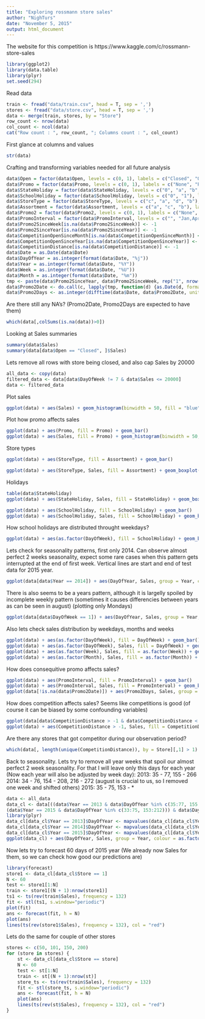 ```yaml
---
title: "Exploring rossmann store sales"
author: "NighTurs"
date: "November 5, 2015"
output: html_document
---
```


The website for this competition is https://www.kaggle.com/c/rossmann-store-sales

```r
library(ggplot2)
library(data.table)
library(plyr)
set.seed(294)
```

Read data

```r
train <- fread("data/train.csv", head = T, sep = ',')
stores <- fread("data/store.csv", head = T, sep = ',')
data <- merge(train, stores, by = "Store")
row_count <- nrow(data)
col_count <- ncol(data)
cat("Row count : ", row_count, "; Columns count : ", col_count)
```

First glance at columns and values

```r
str(data)
```

Crafting and transforming variables needed for all future analysis

```r
data$Open = factor(data$Open, levels = c(0, 1), labels = c("Closed", "Open"))
data$Promo = factor(data$Promo, levels = c(0, 1), labels = c("None", "Promo"))
data$StateHoliday = factor(data$StateHoliday, levels = c("0", "a", "b", "c"), labels = c("None", "Public", "Easter", "Christmas"))
data$SchoolHoliday = factor(data$SchoolHoliday, levels = c("0", "1"), labels = c("None", "Holiday"))
data$StoreType = factor(data$StoreType, levels = c("c", "a", "d", "b"), labels = c("C", "A", "D", "B"))
data$Assortment = factor(data$Assortment, levels = c("a", "c", "b"), labels = c("Basic", "Extended", "Extra"))
data$Promo2 = factor(data$Promo2, levels = c(0, 1), labels = c("None", "Promo"))
data$PromoInterval = factor(data$PromoInterval, levels = c("", "Jan,Apr,Jul,Oct", "Feb,May,Aug,Nov", "Mar,Jun,Sept,Dec"), labels = c("None", "Jan,Apr,Jul,Oct", "Feb,May,Aug,Nov", "Mar,Jun,Sept,Dec"))
data$Promo2SinceWeek[is.na(data$Promo2SinceWeek)] <- -1
data$Promo2SinceYear[is.na(data$Promo2SinceYear)] <- -1
data$CompetitionOpenSinceMonth[is.na(data$CompetitionOpenSinceMonth)] <- -1
data$CompetitionOpenSinceYear[is.na(data$CompetitionOpenSinceYear)] <- -1
data$CompetitionDistance[is.na(data$CompetitionDistance)] <- -1
data$Date = as.Date(data$Date)
data$DayOfYear = as.integer(format(data$Date, "%j"))
data$Year = as.integer(format(data$Date, "%Y"))
data$Week = as.integer(format(data$Date, "%U"))
data$Month = as.integer(format(data$Date, "%m"))
tmp <- paste(data$Promo2SinceYear, data$Promo2SinceWeek, rep("1", nrow(data)), sep = " ")
data$Promo2Date <- do.call(c, lapply(tmp, function(d) {as.Date(d, format = "%Y %U %u")}))
data$Promo2Days <- as.integer(difftime(data$Date, data$Promo2Date, units = "days"))
```

Are there still any NA's? (Promo2Date, Promo2Days are expected to have them)
```r
which(data[,colSums(is.na(data))>0])
```

Looking at Sales summaries
```r
summary(data$Sales)
summary(data[data$Open == "Closed", ]$Sales)
```

Lets remove all rows with store being closed, and also cap Sales by 20000
```r
all_data <- copy(data)
filtered_data <- data[data$DayOfWeek != 7 & data$Sales <= 20000]
data <- filtered_data
```

Plot sales
```r
ggplot(data) + aes(Sales) + geom_histogram(binwidth = 50, fill = "blue", alpha = 0.5)
```

Plot how promo affects sales
```r
ggplot(data) + aes(Promo, fill = Promo) + geom_bar()
ggplot(data) + aes(Sales, fill = Promo) + geom_histogram(binwidth = 50, position = "identity", alpha = 0.5)
```

Store types 
```r
ggplot(data) + aes(StoreType, fill = Assortment) + geom_bar()

ggplot(data) + aes(StoreType, Sales, fill = Assortment) + geom_boxplot(outlier.size = 1, outlier.colour = "blue")
```

Holidays
```r
table(data$StateHoliday)
ggplot(data) + aes(StateHoliday, Sales, fill = StateHoliday) + geom_boxplot(outlier.size = 1, outlier.colour = "blue")

ggplot(data) + aes(SchoolHoliday, fill = SchoolHoliday) + geom_bar()
ggplot(data) + aes(SchoolHoliday, Sales, fill = SchoolHoliday) + geom_boxplot( outlier.size = 1, outlier.colour = "blue")
```

How school holidays are distributed throught weekdays?
```r
ggplot(data) + aes(as.factor(DayOfWeek), fill = SchoolHoliday) + geom_bar()
```

Lets check for seasonality patterns, first only 2014. Can observe almost perfect 2 weeks seasonality, expect some rare cases when this pattern gets interrupted at the end of first week. Vertical lines are start and end of test data for 2015 year.
```r
ggplot(data[data$Year == 2014]) + aes(DayOfYear, Sales, group = Year, colour = as.factor(Year)) + stat_summary(fun.y = median, geom = "line", size = 3) + geom_vline(xintercept = data[data$Year == 2014 & data$DayOfWeek == 1]$DayOfYear, colour = "grey") + stat_summary(fun.y = median, aes(colour = as.factor(DayOfWeek)), geom = "point", size = 5) + scale_colour_hue("clarity") + scale_x_discrete(breaks = data[data$Year == 2014 & data$DayOfWeek == 1]$DayOfYear) + geom_vline(xintercept = c(213, 260))
```

There is also seems to be a years pattern, although it is largelly spoiled by incomplete weekly pattern (sometimes it causes differencies between years as can be seen in august) (plotting only Mondays)
```r
ggplot(data[data$DayOfWeek == 1]) + aes(DayOfYear, Sales, group = Year, colour = as.factor(Year)) + stat_summary(fun.y = median, geom = "line", size = 3) + geom_vline(xintercept = c(213, 260)) + stat_summary(fun.y = median, aes(colour = as.factor(DayOfWeek)), geom = "point", size = 5) + scale_colour_hue("clarity") + geom_vline(xintercept = data[data$DayOfWeek == 1]$DayOfYear, colour = "grey") + scale_x_discrete(breaks = data[data$Year == 2014 & data$DayOfWeek == 1]$DayOfYear) + theme(axis.text.x = element_text(angle = 90, hjust = 1))
```

Also lets check sales distribution by weekdays, months and weeks
```r
ggplot(data) + aes(as.factor(DayOfWeek), fill = DayOfWeek) + geom_bar()
ggplot(data) + aes(as.factor(DayOfWeek), Sales, fill = DayOfWeek) + geom_boxplot( outlier.size = 1, outlier.colour = "blue")
ggplot(data) + aes(as.factor(Week), Sales, fill = as.factor(Week)) + geom_boxplot( outlier.size = 1, outlier.colour = "blue")
ggplot(data) + aes(as.factor(Month), Sales, fill = as.factor(Month)) + geom_boxplot( outlier.size = 1, outlier.colour = "blue")
```

How does consequitive promo affects sales?
```r
ggplot(data) + aes(PromoInterval, fill = PromoInterval) + geom_bar()
ggplot(data) + aes(PromoInterval, Sales, fill = PromoInterval) + geom_boxplot( outlier.size = 1, outlier.colour = "blue")
ggplot(data[!is.na(data$Promo2Date)]) + aes(Promo2Days, Sales, group = round_any(Promo2Days, 100), fill = round_any(Promo2Days, 100)) + geom_boxplot( outlier.size = 1, outlier.colour = "blue")
```

How does competition affects sales? Seems like competitions is good (of course it can be biased by some confounding variables)
```r
ggplot(data[data$CompetitionDistance > -1 & data$CompetitionDistance < 35000]) + aes(CompetitionDistance, Sales, group = round_any(CompetitionDistance, 1000), fill = round_any(CompetitionDistance, 1000)) + geom_boxplot(outlier.size = 1, outlier.colour = "blue")
ggplot(data) + aes(CompetitionDistance > -1, Sales, fill = CompetitionDistance > -1) + geom_boxplot(outlier.size = 1, outlier.colour = "blue")
```

Are there any stores that got competitor during our observation period?
```r
which(data[, length(unique(CompetitionDistance)), by = Store][,1] > 1)
```

Back to seasonality. Lets try to remove all year weeks that spoil our almost perfect 2 week seasonality. For that I will leave only this days for each year (Now each year will also be adjusted by week day):
2013: 35 - 77, 155 - 266
2014: 34 - 76, 154 - 208, 216 - 272 (august is crucial to us, so I removed one week and shifted others)
2015: 35 - 75, 153 - *
```r
data <- all_data
data_cl <- data[((data$Year == 2013 & data$DayOfYear %in% c(35:77, 155:265)) | (data$Year == 2014 & data$DayOfYear %in% c(34:76, 154:208, 216:271)) |
(data$Year == 2015 & data$DayOfYear %in% c(33:75, 153:212))) & data$DayOfWeek != 7]
library(plyr)
data_cl[data_cl$Year == 2013]$DayOfYear <- mapvalues(data_cl[data_cl$Year == 2013]$DayOfYear, from = c(35:77, 155:265), to = 1:154)
data_cl[data_cl$Year == 2014]$DayOfYear <- mapvalues(data_cl[data_cl$Year == 2014]$DayOfYear, from = c(34:76, 154:208, 216:271), to = 1:154)
data_cl[data_cl$Year == 2015]$DayOfYear <- mapvalues(data_cl[data_cl$Year == 2015]$DayOfYear, from = c(33:75, 153:212), to = 1:103)
ggplot(data_cl) + aes(DayOfYear, Sales, group = Year, colour = as.factor(Year)) + stat_summary(fun.y = median, geom = "line", size = 3) + geom_vline(xintercept = c(104, 151)) + stat_summary(fun.y = median, aes(colour = as.factor(DayOfWeek)), geom = "point", size = 5) + scale_colour_hue("clarity") + geom_vline(xintercept = data_cl[data_cl$DayOfWeek == 1]$DayOfYear, colour = "grey") + scale_x_discrete(breaks = data_cl[data_cl$Year == 2014 & data_cl$DayOfWeek == 1]$DayOfYear) + theme(axis.text.x = element_text(angle = 90, hjust = 1))
```

Now lets try to forecast 60 days of 2015 year (We already now Sales for them, so we can check how good our predictions are)
```r
library(forecast)
store1 <- data_cl[data_cl$Store == 1]
N <- 60
test <- store1[1:N]
train <- store1[(N + 1):nrow(store1)]
ts1 <- ts(rev(train$Sales), frequency = 132)
fit <- stl(ts1, s.window="periodic")
plot(fit)
ans <- forecast(fit, h = N)
plot(ans)
lines(ts(rev(store1$Sales), frequency = 132), col = "red")
```

Lets do the same for couple of other stores
```r
stores <- c(50, 101, 150, 200)
for (store in stores) {
    st <- data_cl[data_cl$Store == store]
    N <- 60
    test <- st[1:N]
    train <- st[(N + 1):nrow(st)]
    store_ts <- ts(rev(train$Sales), frequency = 132)
    fit <- stl(store_ts, s.window="periodic")
    ans <- forecast(fit, h = N)
    plot(ans)
    lines(ts(rev(st$Sales), frequency = 132), col = "red")
}
```
